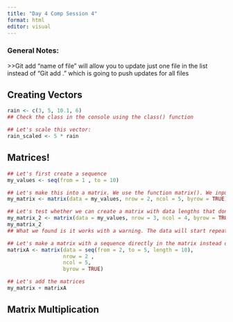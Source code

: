 ```yaml
---
title: "Day 4 Comp Session 4"
format: html
editor: visual
---
```


### General Notes:

\>\>Git add "name of file" will allow you to update just one file in the list instead of "Git add ." which is going to push updates for all files

## Creating Vectors

```r
rain <- c(3, 5, 10.1, 6)
## Check the class in the console using the class() function

## Let's scale this vector:
rain_scaled <- 5 * rain 
```

## Matrices!

```r
## Let's first create a sequence
my_values <- seq(from = 1 , to = 10)

## Let's make this into a matrix. We use the function matrix(). We input the data, how many rows, and how many columns we want in the matrix. Byrow tells us if we want the data to fill in by rows or columns. The default is by columns
my_matrix <- matrix(data = my_values, nrow = 2, ncol = 5, byrow = TRUE)
```

```r
## Let's test whether we can create a matrix with data lengths that don't match the dimensions of the matrix we are trying to create
my_matrix_2 <- matrix(data = my_values, nrow = 3, ncol = 4, byrow = TRUE)
my_matrix_2
## What we found is it works with a warning. The data will start repeating...
```

```r
## Let's make a matrix with a sequence directly in the matrix instead of creating the sequence first
matrixA <- matrix(data = seq(from = 2, to = 5, length = 10), 
                  nrow = 2 ,
                  ncol = 5, 
                  byrow = TRUE)

## Let's add the matrices
my_matrix + matrixA
```

## Matrix Multiplication
